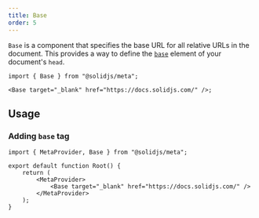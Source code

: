 ```yaml
---
title: Base
order: 5
---
```


`Base` is a component that specifies the base URL for all relative URLs in the document. This provides a way to define the [`base`](https://developer.mozilla.org/en-US/docs/Web/HTML/Element/base) element of your document's `head`.

```tsx
import { Base } from "@solidjs/meta";

<Base target="_blank" href="https://docs.solidjs.com/" />;
```

## Usage

### Adding `base` tag

```tsx
import { MetaProvider, Base } from "@solidjs/meta";

export default function Root() {
	return (
		<MetaProvider>
			<Base target="_blank" href="https://docs.solidjs.com/" />
		</MetaProvider>
	);
}
```
